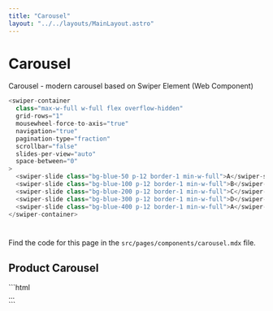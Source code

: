 ```yaml
---
title: "Carousel"
layout: "../../layouts/MainLayout.astro"
---
```


# Carousel

Carousel - modern carousel based on Swiper Element (Web Component)

<div class="component-preview">
     <Carousel />
</div>

```js
<swiper-container
  class="max-w-full w-full flex overflow-hidden"
  grid-rows="1"
  mousewheel-force-to-axis="true"
  navigation="true"
  pagination-type="fraction"
  scrollbar="false"
  slides-per-view="auto"
  space-between="0"
>
  <swiper-slide class="bg-blue-50 p-12 border-1 min-w-full">A</swiper-slide>
  <swiper-slide class="bg-blue-100 p-12 border-1 min-w-full">B</swiper-slide>
  <swiper-slide class="bg-blue-200 p-12 border-1 min-w-full">C</swiper-slide>
  <swiper-slide class="bg-blue-300 p-12 border-1 min-w-full">D</swiper-slide>
  <swiper-slide class="bg-blue-400 p-12 border-1 min-w-full">A</swiper-slide>
</swiper-container>
```
#

Find the code for this page in the `src/pages/components/carousel.mdx` file.


## Product Carousel
<div class="component-preview">
  <ProductCarousel />
</div>
```html
<div class="bg-white rounded-lg p-4 w-full">
  <swiper-container
    class="flex w-full max-w-full"
    grid-rows="1"
    mousewheel-force-to-axis="true"
    navigation="false"
    scrollbar="false"
    slides-per-view="auto"
    space-between="0"
  >
    <swiper-slide
      class="carousel-product-tile"
    >
      <ProductTile productObject={productObject} />
    </swiper-slide>
    ...
  </swiper-container>
</div>
```